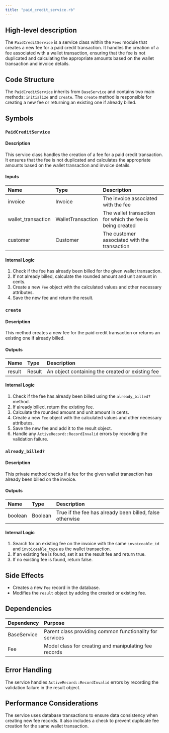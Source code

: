 ```yaml
---
title: "paid_credit_service.rb"
---
```


## High-level description
The `PaidCreditService` is a service class within the `Fees` module that creates a new fee for a paid credit transaction. It handles the creation of a fee associated with a wallet transaction, ensuring that the fee is not duplicated and calculating the appropriate amounts based on the wallet transaction and invoice details.

## Code Structure
The `PaidCreditService` inherits from `BaseService` and contains two main methods: `initialize` and `create`. The `create` method is responsible for creating a new fee or returning an existing one if already billed.

## Symbols

### `PaidCreditService`
#### Description
This service class handles the creation of a fee for a paid credit transaction. It ensures that the fee is not duplicated and calculates the appropriate amounts based on the wallet transaction and invoice details.

#### Inputs
| Name | Type | Description |
|:-----|:-----|:------------|
| invoice | Invoice | The invoice associated with the fee |
| wallet_transaction | WalletTransaction | The wallet transaction for which the fee is being created |
| customer | Customer | The customer associated with the transaction |

#### Internal Logic
1. Check if the fee has already been billed for the given wallet transaction.
2. If not already billed, calculate the rounded amount and unit amount in cents.
3. Create a new `Fee` object with the calculated values and other necessary attributes.
4. Save the new fee and return the result.

### `create`
#### Description
This method creates a new fee for the paid credit transaction or returns an existing one if already billed.

#### Outputs
| Name | Type | Description |
|:-----|:-----|:------------|
| result | Result | An object containing the created or existing fee |

#### Internal Logic
1. Check if the fee has already been billed using the `already_billed?` method.
2. If already billed, return the existing fee.
3. Calculate the rounded amount and unit amount in cents.
4. Create a new `Fee` object with the calculated values and other necessary attributes.
5. Save the new fee and add it to the result object.
6. Handle any `ActiveRecord::RecordInvalid` errors by recording the validation failure.

### `already_billed?`
#### Description
This private method checks if a fee for the given wallet transaction has already been billed on the invoice.

#### Outputs
| Name | Type | Description |
|:-----|:-----|:------------|
| boolean | Boolean | True if the fee has already been billed, false otherwise |

#### Internal Logic
1. Search for an existing fee on the invoice with the same `invoiceable_id` and `invoiceable_type` as the wallet transaction.
2. If an existing fee is found, set it as the result fee and return true.
3. If no existing fee is found, return false.

## Side Effects
- Creates a new `Fee` record in the database.
- Modifies the `result` object by adding the created or existing fee.

## Dependencies
| Dependency | Purpose |
|:-----------|:--------|
| BaseService | Parent class providing common functionality for services |
| Fee | Model class for creating and manipulating fee records |

## Error Handling
The service handles `ActiveRecord::RecordInvalid` errors by recording the validation failure in the result object.

## Performance Considerations
The service uses database transactions to ensure data consistency when creating new fee records. It also includes a check to prevent duplicate fee creation for the same wallet transaction.